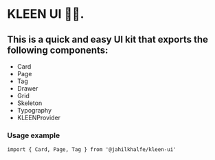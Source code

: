 
<Meta title="Intro" />

# KLEEN UI 🧹🧹.

## This is a quick and easy UI kit that exports the following components:
- Card
- Page
- Tag
- Drawer
- Grid
- Skeleton
- Typography
- KLEENProvider

### Usage example
```
import { Card, Page, Tag } from '@jahilkhalfe/kleen-ui'
```



